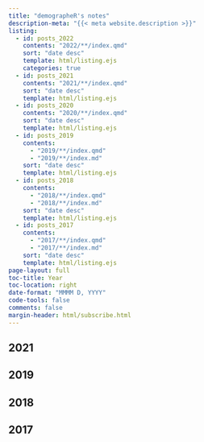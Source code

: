 ```yaml
---
title: "demographeR's notes"
description-meta: "{{< meta website.description >}}"
listing:
  - id: posts_2022
    contents: "2022/**/index.qmd"
    sort: "date desc"
    template: html/listing.ejs
    categories: true
  - id: posts_2021
    contents: "2021/**/index.qmd"
    sort: "date desc"
    template: html/listing.ejs
  - id: posts_2020
    contents: "2020/**/index.qmd"
    sort: "date desc"
    template: html/listing.ejs
  - id: posts_2019
    contents: 
      - "2019/**/index.qmd"
      - "2019/**/index.md"
    sort: "date desc"
    template: html/listing.ejs
  - id: posts_2018
    contents: 
      - "2018/**/index.qmd"
      - "2018/**/index.md"
    sort: "date desc"
    template: html/listing.ejs
  - id: posts_2017
    contents: 
      - "2017/**/index.qmd"
      - "2017/**/index.md"
    sort: "date desc"
    template: html/listing.ejs
page-layout: full
toc-title: Year
toc-location: right
date-format: "MMMM D, YYYY"
code-tools: false
comments: false
margin-header: html/subscribe.html
---
```


<!-- ## 2022 -->

<!-- ::: {#posts_2022} -->
<!-- ::: -->

## 2021

::: {#posts_2021}
:::

<!-- ## 2020 -->

<!-- ::: {#posts_2020} -->
<!-- ::: -->

## 2019

::: {#posts_2019}
:::

## 2018

::: {#posts_2018}
:::

## 2017

::: {#posts_2017}
:::

